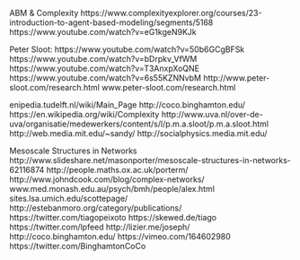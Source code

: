 
ABM & Complexity 
https://www.complexityexplorer.org/courses/23-introduction-to-agent-based-modeling/segments/5168
https://www.youtube.com/watch?v=eG1kgeN9KJk

Peter Sloot:
https://www.youtube.com/watch?v=50b6GCgBFSk
https://www.youtube.com/watch?v=bDrpkv_VfWM
https://www.youtube.com/watch?v=T3AnxpXoQNE
https://www.youtube.com/watch?v=6s55KZNNvbM
http://www.peter-sloot.com/research.html
www.peter-sloot.com/research.html

enipedia.tudelft.nl/wiki/Main_Page
http://coco.binghamton.edu/
https://en.wikipedia.org/wiki/Complexity
http://www.uva.nl/over-de-uva/organisatie/medewerkers/content/s/l/p.m.a.sloot/p.m.a.sloot.html
http://web.media.mit.edu/~sandy/
http://socialphysics.media.mit.edu/

Mesoscale Structures in Networks
http://www.slideshare.net/masonporter/mesoscale-structures-in-networks-62116874
http://people.maths.ox.ac.uk/porterm/
http://www.johndcook.com/blog/complex-networks/
www.med.monash.edu.au/psych/bmh/people/alex.html
sites.lsa.umich.edu/scottepage/
http://estebanmoro.org/category/publications/
https://twitter.com/tiagopeixoto
https://skewed.de/tiago
https://twitter.com/lpfeed
http://lizier.me/joseph/
http://coco.binghamton.edu/
https://vimeo.com/164602980
https://twitter.com/BinghamtonCoCo 
